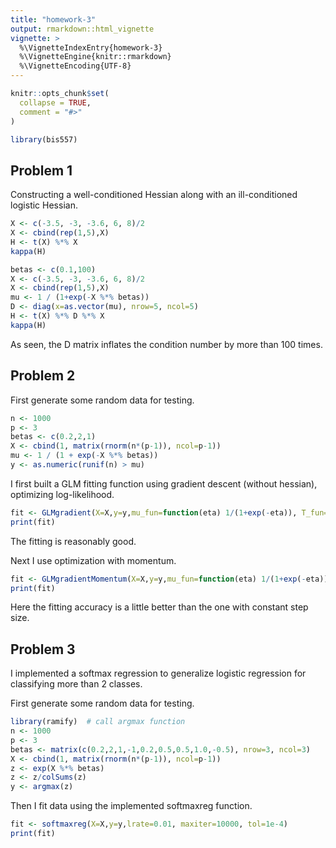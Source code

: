 ```yaml
---
title: "homework-3"
output: rmarkdown::html_vignette
vignette: >
  %\VignetteIndexEntry{homework-3}
  %\VignetteEngine{knitr::rmarkdown}
  %\VignetteEncoding{UTF-8}
---
```


```r
knitr::opts_chunk$set(
  collapse = TRUE,
  comment = "#>"
)
```

```r
library(bis557)
```

## Problem 1

Constructing a well-conditioned Hessian along with an ill-conditioned logistic Hessian.

```r
X <- c(-3.5, -3, -3.6, 6, 8)/2
X <- cbind(rep(1,5),X)
H <- t(X) %*% X
kappa(H)
```

```r
betas <- c(0.1,100)
X <- c(-3.5, -3, -3.6, 6, 8)/2
X <- cbind(rep(1,5),X)
mu <- 1 / (1+exp(-X %*% betas))
D <- diag(x=as.vector(mu), nrow=5, ncol=5)
H <- t(X) %*% D %*% X
kappa(H)
```

As seen, the D matrix inflates the condition number by more than 100 times.

## Problem 2

First generate some random data for testing.

```r
n <- 1000
p <- 3
betas <- c(0.2,2,1)
X <- cbind(1, matrix(rnorm(n*(p-1)), ncol=p-1))
mu <- 1 / (1 + exp(-X %*% betas))
y <- as.numeric(runif(n) > mu)
```
 
I first built a GLM fitting function using gradient descent (without hessian), optimizing log-likelihood. 
 
```r
fit <- GLMgradient(X=X,y=y,mu_fun=function(eta) 1/(1+exp(-eta)), T_fun=identity, lrate=0.01, maxiter=10000, tol=1e-4)
print(fit)
```
 
The fitting is reasonably good.

Next I use optimization with momentum.

```r
fit <- GLMgradientMomentum(X=X,y=y,mu_fun=function(eta) 1/(1+exp(-eta)), T_fun=identity, mom=0.2, lrate=0.01, maxiter=10000, tol=1e-4)
print(fit)
```
 
Here the fitting accuracy is a little better than the one with constant step size.

## Problem 3

I implemented a softmax regression to generalize logistic regression for classifying more than 2 classes.

First generate some random data for testing.

```r
library(ramify)  # call argmax function
n <- 1000
p <- 3
betas <- matrix(c(0.2,2,1,-1,0.2,0.5,0.5,1.0,-0.5), nrow=3, ncol=3)
X <- cbind(1, matrix(rnorm(n*(p-1)), ncol=p-1))
z <- exp(X %*% betas)
z <- z/colSums(z)
y <- argmax(z)
```

Then I fit data using the implemented softmaxreg function.

```r
fit <- softmaxreg(X=X,y=y,lrate=0.01, maxiter=10000, tol=1e-4)
print(fit)
```
 


